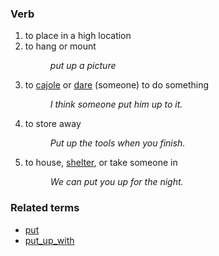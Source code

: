 === Verb ===

# to place in a high location
# to hang or mount
#: ''put up a picture''
# to [[cajole]] or [[dare]] (someone) to do something
#: ''I think someone put him up to it.''
# to store away
#: ''Put up the tools when you finish.''
# to house, [[shelter]], or take someone in
#: ''We can put you up for the night.''

=== Related terms ===
*[[put]]
*[[put_up_with]]